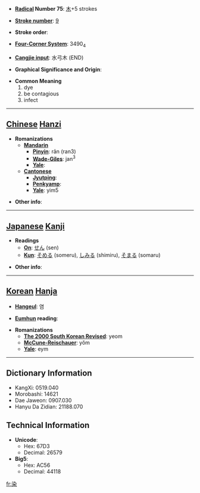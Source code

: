 * '''[[Wiktionary:Chinese radical index| Radical]] Number 75''': [[Wiktionary:Chinese radical index 木|木]]+5 strokes

* '''[[Wiktionary:Chinese total strokes index|Stroke number]]''': [[Wiktionary:Chinese total strokes index 9|9]]

* '''Stroke order''': 

* '''[[Wiktionary:Chinese four corner index|Four-Corner System]]''': 3490<sub>4</sub>

* '''[[Wiktionary:Chinese Cangjie index|Cangjie input]]''': 水弓木 (END)

* '''Graphical Significance and Origin''': 

* '''Common Meaning'''
*#dye
*# be contagious
*# infect


----

== [[Chinese]] [[Hanzi]] ==

* '''Romanizations'''
** '''[[Mandarin]]'''
*** '''[[Pinyin]]''': rǎn (ran3)
*** '''[[Wade-Giles]]''': jan<sup>3</sup>
*** '''[[Yale]]''': 
** '''[[Cantonese]]'''
*** '''[[Jyutping]]''':
*** '''[[Penkyamp]]''': 
*** '''[[Yale]]''': yim5

* '''Other info''': 

----

== [[Japanese]] [[Kanji]] ==

* '''Readings'''
** '''[[On]]''': [[せん]] (sen)
** '''[[Kun]]''': [[そめる]] (someru), [[しみる]] (shimiru), [[そまる]] (somaru)

* '''Other info''':  

----

== [[Korean]] [[Hanja]] ==

* '''[[Hangeul]]''': 염

* '''[[Eumhun]] reading''': 

* '''Romanizations'''
** '''[[The 2000 South Korean Revised Romanization|The 2000 South Korean Revised]]''': yeom
** '''[[McCune-Reischauer]]''': yŏm
** '''[[Yale]]''': eym

----

== Dictionary Information ==

* KangXi: 0519.040
* Morobashi: 14621
* Dae Jaweon: 0907.030
* Hanyu Da Zidian: 21188.070

== Technical Information ==

* '''Unicode''':
** Hex: 67D3
** Decimal: 26579
* '''Big5''':
** Hex: AC56
** Decimal: 44118

[[fr:染]]